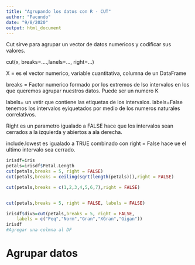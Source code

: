 ```yaml
---
title: "Agrupando los datos con R - CUT"
author: "Facundo"
date: "9/8/2020"
output: html_document
---
```


Cut sirve para agrupar un vector de datos numericos y codificar sus valores.

cut(x, breaks=....,lanels=..., right=...)

X = es el vector numerico, variable cuantitativa, columna de un DataFrame

breaks = Factor numerico formado por los extremos de lso intervalos en los que queremos agrupar nuestros datos. Puede ser un numero K

labels= un vetir que contiene las etiquetas de los intervalos. 
labels=False tenemos los intervalos eyiquetados por medio de los numeros naturales correlativos.

Right es un parametro igualado a FALSE hace que los intervalos sean cerrados a la izquierda y abiertos a ala derecha.

include.lowest es igualado a TRUE combinado con right = False hace ue el ultimo intervalo sea cerrado.


```r
irisdf=iris
petals=irisdf$Petal.Length
cut(petals,breaks = 5, right = FALSE)
cut(petals,breaks = ceiling(sqrt(length(petals))),right = FALSE)

cut(petals,breaks = c(1,2,3,4,5,6,7),right = FALSE)


cut(petals,breaks = 5, right = FALSE, labels = FALSE)
```


```r
irisdf$div5=cut(petals,breaks = 5, right = FALSE,
    labels = c("Peq","Norm","Gran","XGran","Gigan"))
irisdf
#Agregar una colmna al DF
```

# Agrupar datos

